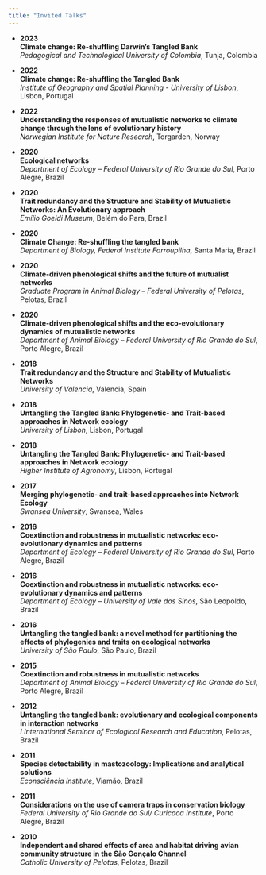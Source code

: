 ```yaml
---
title: "Invited Talks"
---
```



- **2023**  
  **Climate change: Re-shuffling Darwin's Tangled Bank**  
  *Pedagogical and Technological University of Colombia*, Tunja, Colombia

- **2022**  
  **Climate change: Re-shuffling the Tangled Bank**  
  *Institute of Geography and Spatial Planning - University of Lisbon*, Lisbon, Portugal

- **2022**  
  **Understanding the responses of mutualistic networks to climate change through the lens of evolutionary history**  
  *Norwegian Institute for Nature Research*, Torgarden, Norway

- **2020**  
  **Ecological networks**  
  *Department of Ecology – Federal University of Rio Grande do Sul*, Porto Alegre, Brazil

- **2020**  
  **Trait redundancy and the Structure and Stability of Mutualistic Networks: An Evolutionary approach**  
  *Emílio Goeldi Museum*, Belém do Para, Brazil

- **2020**  
  **Climate Change: Re-shuffling the tangled bank**  
  *Department of Biology, Federal Institute Farroupilha*, Santa Maria, Brazil

- **2020**  
  **Climate-driven phenological shifts and the future of mutualist networks**  
  *Graduate Program in Animal Biology – Federal University of Pelotas*, Pelotas, Brazil

- **2020**  
  **Climate-driven phenological shifts and the eco-evolutionary dynamics of mutualistic networks**  
  *Department of Animal Biology – Federal University of Rio Grande do Sul*, Porto Alegre, Brazil

- **2018**  
  **Trait redundancy and the Structure and Stability of Mutualistic Networks**  
  *University of Valencia*, Valencia, Spain

- **2018**  
  **Untangling the Tangled Bank: Phylogenetic- and Trait-based approaches in Network ecology**  
  *University of Lisbon*, Lisbon, Portugal

- **2018**  
  **Untangling the Tangled Bank: Phylogenetic- and Trait-based approaches in Network ecology**  
  *Higher Institute of Agronomy*, Lisbon, Portugal

- **2017**  
  **Merging phylogenetic- and trait-based approaches into Network Ecology**  
  *Swansea University*, Swansea, Wales

- **2016**  
  **Coextinction and robustness in mutualistic networks: eco-evolutionary dynamics and patterns**  
  *Department of Ecology – Federal University of Rio Grande do Sul*, Porto Alegre, Brazil

- **2016**  
  **Coextinction and robustness in mutualistic networks: eco-evolutionary dynamics and patterns**  
  *Department of Ecology – University of Vale dos Sinos*, São Leopoldo, Brazil

- **2016**  
  **Untangling the tangled bank: a novel method for partitioning the effects of phylogenies and traits on ecological networks**  
  *University of São Paulo*, São Paulo, Brazil

- **2015**  
  **Coextinction and robustness in mutualistic networks**  
  *Department of Animal Biology – Federal University of Rio Grande do Sul*, Porto Alegre, Brazil

- **2012**  
  **Untangling the tangled bank: evolutionary and ecological components in interaction networks**  
  *I International Seminar of Ecological Research and Education*, Pelotas, Brazil

- **2011**  
  **Species detectability in mastozoology: Implications and analytical solutions**  
  *Econsciência Institute*, Viamão, Brazil

- **2011**  
  **Considerations on the use of camera traps in conservation biology**  
  *Federal University of Rio Grande do Sul/ Curicaca Institute*, Porto Alegre, Brazil

- **2010**  
  **Independent and shared effects of area and habitat driving avian community structure in the São Gonçalo Channel**  
  *Catholic University of Pelotas*, Pelotas, Brazil
